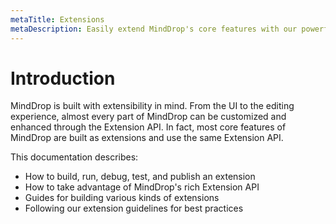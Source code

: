 ```yaml
---
metaTitle: Extensions
metaDescription: Easily extend MindDrop's core features with our powerful extensions API.
---
```


# Introduction

MindDrop is built with extensibility in mind. From the UI to the editing experience, almost every part of MindDrop can be customized and enhanced through the Extension API. In fact, most core features of MindDrop are built as extensions and use the same Extension API.

This documentation describes:

- How to build, run, debug, test, and publish an extension
- How to take advantage of MindDrop's rich Extension API
- Guides for building various kinds of extensions
- Following our extension guidelines for best practices
